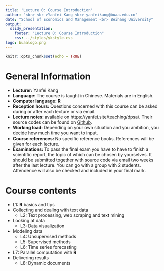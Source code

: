 ```yaml
---
title: 'Lecture 0: Course Introduction'
author: "<br> <br >Yanfei Kang <br> yanfeikang@buaa.edu.cn"
date: "School of Economics and Management <br> Beihang University"
output:
  slidy_presentation:
    footer: "Lecture 0: Course Introduction"
    css: ../styles/ykstyle.css
logo: buaalogo.png
---
```


```r
knitr::opts_chunk$set(echo = TRUE)
```

# General Information

- **Lecturer: ** Yanfei Kang 
- **Language: **The course is taught in Chinese. Materials are in
English.
- **Computer language: R**
- **Reception hours: **Questions concerned with this course can be asked during or after each lecture or via email.
- **Lecture notes: ** available on https://yanfei.site/teaching/dpsa/. Their source codes can be found on  [Github](https://github.com/ykang/Data-Processing-and-Statistical-Analysis).
- **Working load: **Depending on your own situation and you ambition, you decide how much time you want to input. 
- **Course references: ** No specific reference books. References will be given for each lecture.
- **Examinations: **To pass the final exam you have to have to finish a scientific report, the topic of which can be chosen by yourselves. It should be submitted together with source code via email two weeks after the last lecture. You can go with a group with 2 students. Attendence will also be checked and included in your final mark.




# Course contents

- L1: **R** basics and tips
- Collecting and dealing with text data
    + L2: Text processing, web scraping and text mining
- Looking at data
    + L3: Data visualization
- Modeling data
    + L4: Unsupervised methods
    + L5: Supervised methods
    + L6: Time series forecasting
- L7: Parallel computation with **R**
- Delivering results 
    + L8: Dynamic documents



